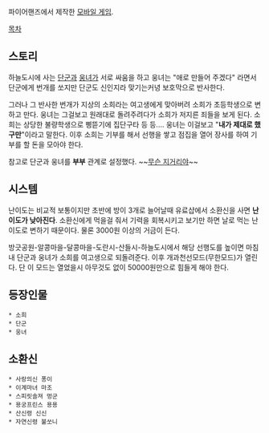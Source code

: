 파이어핸즈에서 제작한 [[모바일 게임]].

[[목차]]
== 스토리 ==
하늘도시에 사는 [[단군]]과 [[웅녀]]가 서로 싸움을 하고 웅녀는 "애로 만들어 주겠다" 라면서 단군에게 번개를 쏘지만 단군도 신인지라 맞기는커녕 보호막으로 반사한다.

그러나 그 반사한 번개가 지상의 소희라는 여고생에게 맞아버려 소희가 초등학생으로 변하고 만다. 웅녀는 그걸보고 원래대로 돌려주려다가 소희가 저지른 죄들을 보게 된다. 소희는 상당한 불량학생으로 삥뜯기에 집단구타 등 등.... 웅녀는 이걸보고 "'''내가 제대로 했구만'''"이라고 말한다.
이후 소희는 기부를 해서 선행을 쌓고 점집을 열어 장사를 하여 기부를 할 돈을 모아야 한다.

참고로 단군과 웅녀를 '''부부''' 관계로 설정했다. ~~[[무슨 지거리야]]~~

== 시스템 ==
난이도는 비교적 보통이지만 초반에 방이 3개로 늘어날때 유료샵에서 소환신을 사면 '''난이도가 낮아진다'''. 소환신에게 먹을걸 줘서 기력을 회복시키고 보기만 하면 날로 먹는 난이도로 변하기 때문이다. 물론 3000원 이상의 거금이 든다.

방긋공원-알콩마을-달콩마을-도란시-산들시-하늘도시에서 해당 선행도를 높이면 마침내 단군과 웅녀가 소희를 여고생으로 되돌려준다. 이후 개과천선모드(무한모드)가 열린다. 단 이 모드는 열었을시 아무것도 없이 50000원만으로 힘들게 해야 한다.

== 등장인물 ==
 * 소희
 * 단군
 * 웅녀

== 소환신 ==
 * 사랑의신 퐁이
 * 이계마녀 마조
 * 스피릿솔져 멍군
 * 용궁프린스 용용
 * 산신령 신신
 * 자연신령 불쏘니

